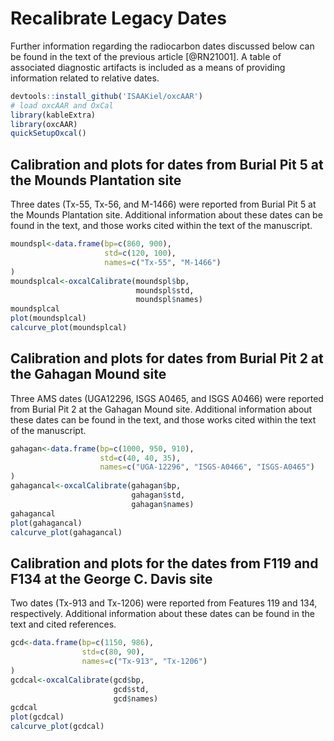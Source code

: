 # Recalibrate Legacy Dates

Further information regarding the radiocarbon dates discussed below can be found in the text of the previous article [@RN21001]. A table of associated diagnostic artifacts is included as a means of providing information related to relative dates.

```r
devtools::install_github('ISAAKiel/oxcAAR')
# load oxcAAR and OxCal
library(kableExtra)
library(oxcAAR)
quickSetupOxcal()
```

## Calibration and plots for dates from Burial Pit 5 at the Mounds Plantation site

Three dates (Tx-55, Tx-56, and M-1466) were reported from Burial Pit 5 at the Mounds Plantation site. Additional information about these dates can be found in the text, and those works cited within the text of the manuscript.

```r
moundspl<-data.frame(bp=c(860, 900),
                     std=c(120, 100),
                     names=c("Tx-55", "M-1466")
)
moundsplcal<-oxcalCalibrate(moundspl$bp, 
                            moundspl$std, 
                            moundspl$names)
moundsplcal
plot(moundsplcal)
calcurve_plot(moundsplcal)
```

## Calibration and plots for dates from Burial Pit 2 at the Gahagan Mound site

Three AMS dates (UGA12296, ISGS A0465, and ISGS A0466) were reported from Burial Pit 2 at the Gahagan Mound site. Additional information about these dates can be found in the text, and those works cited within the text of the manuscript.

```r
gahagan<-data.frame(bp=c(1000, 950, 910),
                    std=c(40, 40, 35),
                    names=c("UGA-12296", "ISGS-A0466", "ISGS-A0465")
)
gahagancal<-oxcalCalibrate(gahagan$bp, 
                           gahagan$std, 
                           gahagan$names)
gahagancal
plot(gahagancal)
calcurve_plot(gahagancal)
```

## Calibration and plots for the dates from F119 and F134 at the George C. Davis site

Two dates (Tx-913 and Tx-1206) were reported from Features 119 and 134, respectively. Additional information about these dates can be found in the text and cited references.

```r
gcd<-data.frame(bp=c(1150, 986),
                std=c(80, 90),
                names=c("Tx-913", "Tx-1206")
)
gcdcal<-oxcalCalibrate(gcd$bp,
                       gcd$std,
                       gcd$names)
gcdcal
plot(gcdcal)
calcurve_plot(gcdcal)
```
